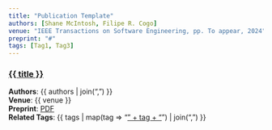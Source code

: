 ```yaml
---
title: "Publication Template"
authors: [Shane McIntosh, Filipe R. Cogo]
venue: "IEEE Transactions on Software Engineering, pp. To appear, 2024"
preprint: "#"
tags: [Tag1, Tag3]
---
```


<div class="publication" data-tags="{{ tags | join(', ') }}">
  <h3><a href="{{ publication_url }}">{{ title }}</a></h3>
  <strong>Authors</strong>: 
  {{ authors | join(", ") }} </br>
  <strong>Venue</strong>: {{ venue }} </br>
  <strong>Preprint</strong>: [PDF]({{ preprint }}) </br>
  <strong>Related Tags</strong>: 
  {{ tags | map(tag => "<a href='#' class='tag-filter'>" + tag + "</a>") | join(", ") }}
</div>
